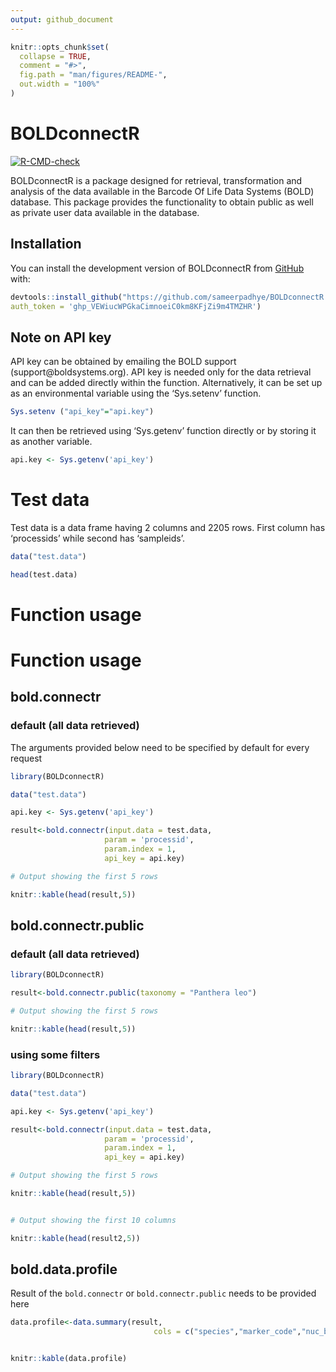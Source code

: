 ```yaml
---
output: github_document
---
```


<!-- README.md is generated from README.Rmd. Please edit that file -->

```r
knitr::opts_chunk$set(
  collapse = TRUE,
  comment = "#>",
  fig.path = "man/figures/README-",
  out.width = "100%"
)
```

# BOLDconnectR

<!-- badges: start -->
[![R-CMD-check](https://github.com/sameerpadhye/BOLDconnectR/actions/workflows/R-CMD-check.yaml/badge.svg)](https://github.com/sameerpadhye/BOLDconnectR/actions/workflows/R-CMD-check.yaml)
<!-- badges: end -->

BOLDconnectR is a package designed for retrieval, transformation and analysis of the data available in the Barcode Of Life Data Systems (BOLD) database. This package provides the functionality to obtain public as well as private user data available in the database.

## Installation

You can install the development version of BOLDconnectR from [GitHub](https://github.com/) with:


``` r

devtools::install_github("https://github.com/sameerpadhye/BOLDconnectR.git",
auth_token = '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')

```

## Note on API key

API key can be obtained by emailing the BOLD support (support@boldsystems.org).
API key is needed only for the data retrieval and can be added directly within the function. Alternatively, it can be set up as an environmental variable using the 'Sys.setenv' function. 

```r

Sys.setenv ("api_key"="api.key")

```

It can then be retrieved using ‘Sys.getenv’ function directly or by storing it as another variable.

```r

api.key <- Sys.getenv('api_key')

```

# Test data

Test data is a data frame having 2 columns and 2205 rows. First column has 'processids' while second has 'sampleids'.

```r

data("test.data")

head(test.data)

```

# Function usage

# Function usage


## bold.connectr

### default (all data retrieved)
The arguments provided below need to be specified by default for every request

```r

library(BOLDconnectR)

data("test.data")

api.key <- Sys.getenv('api_key')

result<-bold.connectr(input.data = test.data, 
                     param = 'processid',
                     param.index = 1,
                     api_key = api.key)

# Output showing the first 5 rows

knitr::kable(head(result,5))

```

## bold.connectr.public

### default (all data retrieved)

```r

library(BOLDconnectR)

result<-bold.connectr.public(taxonomy = "Panthera leo")

# Output showing the first 5 rows

knitr::kable(head(result,5))

```

### using some filters

```r

library(BOLDconnectR)

data("test.data")

api.key <- Sys.getenv('api_key')

result<-bold.connectr(input.data = test.data, 
                     param = 'processid',
                     param.index = 1,
                     api_key = api.key)

# Output showing the first 5 rows

knitr::kable(head(result,5))


# Output showing the first 10 columns

knitr::kable(head(result2,5))

```

## bold.data.profile

Result of the `bold.connectr` or `bold.connectr.public` needs to be provided here

```r

data.profile<-data.summary(result,
                                cols = c("species","marker_code","nuc_basecount"))


knitr::kable(data.profile)

```

